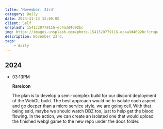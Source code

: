 ```yaml
---
title: 'November: 23rd'
category: Daily
date: 2024-11-23 12:00:00
client: Self
unsplash: 1541320779116-ec4a3d4692bc
img: https://images.unsplash.com/photo-1541320779116-ec4a3d4692bc?crop=entropy&cs=srgb&fm=jpg&ixid=MnwzNjM5Nzd8MHwxfHJhbmRvbXx8fHx8fHx8fDE2ODE3NDg2ODY&ixlib=rb-4.0.3&q=85
description: November 23rd.
tags:
    - daily
---
```



## 2024

-   03:13PM

    **Rareicon**

    The plan is to develop a semi-complex build for our discord deployment of the WebGL build.
    The best approach would be to isolate each aspect and go deeper than a micro service style, we are going cell.
    With that being said, maybe we should watch DBZ too, just to help get the blood flowing.
    In the action, we can create an isolated one that would upload the finished webgl game to the new repo under the docs folder.
